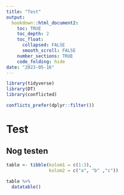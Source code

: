 ```yaml
---
title: "Test"
output:
  bookdown::html_document2:
    toc: TRUE
    toc_depth: 2
    toc_float:
      collapsed: FALSE
      smooth_scroll: FALSE
    number_sections: TRUE
    code_folding: hide
date: "2023-05-16"
---
```



```r

library(tidyverse)
library(DT)
library(conflicted)

conflicts_prefer(dplyr::filter())

```

# Test

## Nog testen

```r
table <- tibble(kolom1 = c(1:3),
                kolom2 = c("a", "b" ,"c"))
```

```r
table %>%
  datatable()
```

